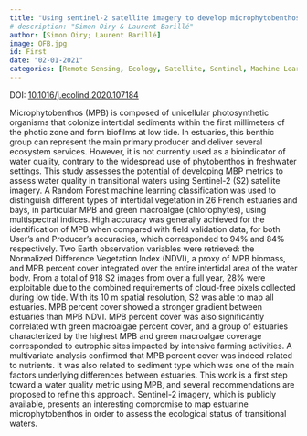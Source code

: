 ```yaml
---
title: "Using sentinel-2 satellite imagery to develop microphytobenthos-based water quality indices in estuaries"
# description: "Simon Oiry & Laurent Barillé"
author: [Simon Oiry; Laurent Barillé]
image: OFB.jpg
id: First
date: "02-01-2021"
categories: [Remote Sensing, Ecology, Satellite, Sentinel, Machine Learning,  First Author]
---
```


DOI: [10.1016/j.ecolind.2020.107184](http://dx.doi.org/10.1016/j.ecolind.2020.107184)

Microphytobenthos (MPB) is composed of unicellular photosynthetic organisms that colonize intertidal sediments within the first millimeters of the photic zone and form biofilms at low tide. In estuaries, this benthic group can represent the main primary producer and deliver several ecosystem services. However, it is not currently used as a bioindicator of water quality, contrary to the widespread use of phytobenthos in freshwater settings. This study assesses the potential of developing MBP metrics to assess water quality in transitional waters using Sentinel-2 (S2) satellite imagery. A Random Forest machine learning classification was used to distinguish different types of intertidal vegetation in 26 French estuaries and bays, in particular MPB and green macroalgae (chlorophytes), using multispectral indices. High accuracy was generally achieved for the identification of MPB when compared with field validation data, for both User's and Producer's accuracies, which corresponded to 94% and 84% respectively. Two Earth observation variables were retrieved: the Normalized Difference Vegetation Index (NDVI), a proxy of MPB biomass, and MPB percent cover integrated over the entire intertidal area of the water body. From a total of 918 S2 images from over a full year, 28% were exploitable due to the combined requirements of cloud-free pixels collected during low tide. With its 10 m spatial resolution, S2 was able to map all estuaries. MPB percent cover showed a stronger gradient between estuaries than MPB NDVI. MPB percent cover was also significantly correlated with green macroalgae percent cover, and a group of estuaries characterized by the highest MPB and green macroalgae coverage corresponded to eutrophic sites impacted by intensive farming activities. A multivariate analysis confirmed that MPB percent cover was indeed related to nutrients. It was also related to sediment type which was one of the main factors underlying differences between estuaries. This work is a first step toward a water quality metric using MPB, and several recommendations are proposed to refine this approach. Sentinel-2 imagery, which is publicly available, presents an interesting compromise to map estuarine microphytobenthos in order to assess the ecological status of transitional waters.
